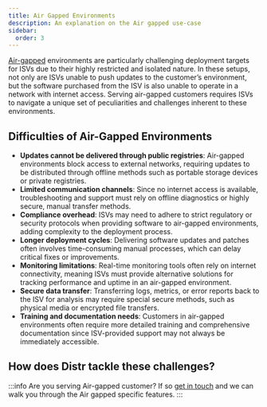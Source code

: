 ```yaml
---
title: Air Gapped Environments 
description: An explanation on the Air gapped use-case
sidebar:
  order: 3
---
```


[Air-gapped](https://glasskube.dev/glossary/air-gapped-meaning/) environments are particularly challenging deployment targets for ISVs due to their highly restricted and isolated nature. In these setups, not only are ISVs unable to push updates to the customer’s environment, but the software purchased from the ISV is also unable to operate in a network with internet access. Serving air-gapped customers requires ISVs to navigate a unique set of peculiarities and challenges inherent to these environments.

## Difficulties of Air-Gapped Environments

- **Updates cannot be delivered through public registries**: Air-gapped environments block access to external networks, requiring updates to be distributed through offline methods such as portable storage devices or private registries.
- **Limited communication channels**: Since no internet access is available, troubleshooting and support must rely on offline diagnostics or highly secure, manual transfer methods.
- **Compliance overhead**: ISVs may need to adhere to strict regulatory or security protocols when providing software to air-gapped environments, adding complexity to the deployment process.
- **Longer deployment cycles**: Delivering software updates and patches often involves time-consuming manual processes, which can delay critical fixes or improvements.
- **Monitoring limitations**: Real-time monitoring tools often rely on internet connectivity, meaning ISVs must provide alternative solutions for tracking performance and uptime in an air-gapped environment.
- **Secure data transfer**: Transferring logs, metrics, or error reports back to the ISV for analysis may require special secure methods, such as physical media or encrypted file transfers.
- **Training and documentation needs**: Customers in air-gapped environments often require more detailed training and comprehensive documentation since ISV-provided support may not always be immediately accessible.

## How does Distr tackle these challenges?

:::info
Are you serving Air-gapped customer? If so [get in touch](https://cal.glasskube.com/team/gk/demo?duration=30) and we can walk you through the Air gapped specific features. 
:::
